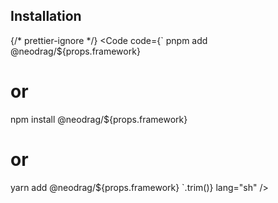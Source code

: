 
## Installation

{/* prettier-ignore */}
<Code code={`
pnpm add @neodrag/${props.framework}

# or

npm install @neodrag/${props.framework}

# or

yarn add @neodrag/${props.framework}
`.trim()} lang="sh" />
